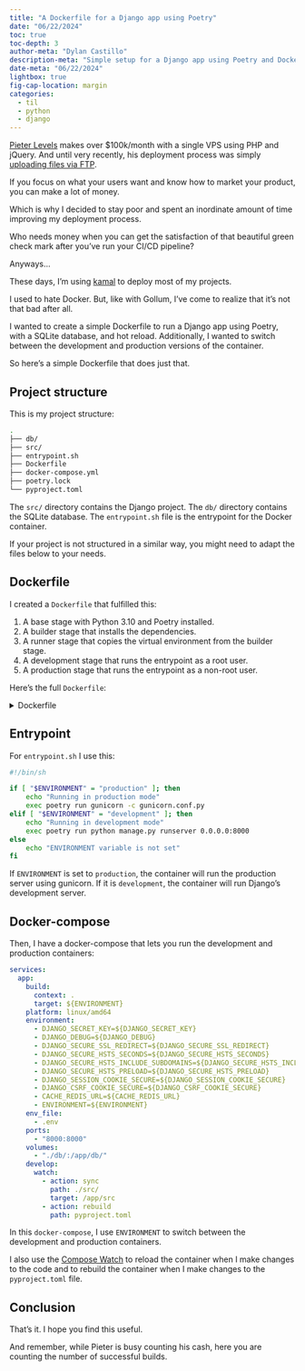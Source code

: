 ```yaml
---
title: "A Dockerfile for a Django app using Poetry"
date: "06/22/2024"
toc: true
toc-depth: 3
author-meta: "Dylan Castillo"
description-meta: "Simple setup for a Django app using Poetry and Docker."
date-meta: "06/22/2024"
lightbox: true
fig-cap-location: margin
categories:
  - til
  - python
  - django
---
```


[Pieter Levels](https://levels.io/) makes over $100k/month with a single VPS using PHP and jQuery. And until very recently, his deployment process was simply [uploading files via FTP](https://news.ycombinator.com/item?id=28838537).

If you focus on what your users want and know how to market your product, you can make a lot of money.

Which is why I decided to stay poor and spent an inordinate amount of time improving my deployment process.

Who needs money when you can get the satisfaction of that beautiful green check mark after you've run your CI/CD pipeline?

Anyways...

These days, I'm using [kamal](https://kamal-deploy.org/) to deploy most of my projects.

I used to hate Docker. But, like with Gollum, I've come to realize that it's not that bad after all.

I wanted to create a simple Dockerfile to run a Django app using Poetry, with a SQLite database, and hot reload. Additionally, I wanted to switch between the development and production versions of the container.

So here's a simple Dockerfile that does just that.

## Project structure

This is my project structure:

```bash
.
├── db/
├── src/
├── entrypoint.sh
├── Dockerfile
├── docker-compose.yml
├── poetry.lock
└── pyproject.toml
```

The `src/` directory contains the Django project. The `db/` directory contains the SQLite database. The `entrypoint.sh` file is the entrypoint for the Docker container.

If your project is not structured in a similar way, you might need to adapt the files below to your needs.

## Dockerfile

I created a `Dockerfile` that fulfilled this:

1. A base stage with Python 3.10 and Poetry installed.
2. A builder stage that installs the dependencies.
3. A runner stage that copies the virtual environment from the builder stage.
4. A development stage that runs the entrypoint as a root user.
5. A production stage that runs the entrypoint as a non-root user.

Here's the full `Dockerfile`:

<details>
<summary>Dockerfile</summary>

```dockerfile
FROM python:3.10-slim AS base

ENV POETRY_HOME=/opt/poetry
ENV PATH=${POETRY_HOME}/bin:${PATH}

RUN apt-get update \
    && apt-get install --no-install-recommends -y \
    curl \
    && apt-get clean \
    && rm -rf /var/lib/apt/lists/*

RUN curl -sSL https://install.python-poetry.org | python3 - && poetry --version

FROM base AS builder

WORKDIR /app
COPY poetry.lock pyproject.toml ./
RUN poetry config virtualenvs.in-project true
RUN poetry install --only main --no-interaction

FROM base AS runner

WORKDIR /app
COPY --from=builder /app/.venv/ /app/.venv/

COPY . /app
RUN mkdir -p /db

EXPOSE 8000

RUN chmod +x /app/src/entrypoint.sh

FROM runner AS development

WORKDIR /app/src
ENTRYPOINT [ "/app/src/entrypoint.sh" ]

FROM runner AS production

# Set user and group
ARG user=django
ARG group=django
ARG uid=1000
ARG gid=1000
RUN groupadd -g ${gid} ${group}
RUN useradd -u ${uid} -g ${group} -s /bin/sh -m ${user}

# Switch to user
RUN chown -R ${uid}:${gid} /app
RUN chown -R ${uid}:${gid} /db

USER ${uid}:${gid}

WORKDIR /app/src
ENTRYPOINT [ "/app/src/entrypoint.sh" ]

```

</details>

## Entrypoint

For `entrypoint.sh` I use this:

```bash
#!/bin/sh

if [ "$ENVIRONMENT" = "production" ]; then
    echo "Running in production mode"
    exec poetry run gunicorn -c gunicorn.conf.py
elif [ "$ENVIRONMENT" = "development" ]; then
    echo "Running in development mode"
    exec poetry run python manage.py runserver 0.0.0.0:8000
else
    echo "ENVIRONMENT variable is not set"
fi
```

If `ENVIRONMENT` is set to `production`, the container will run the production server using gunicorn. If it is `development`, the container will run Django's development server.

## Docker-compose

Then, I have a docker-compose that lets you run the development and production containers:

```yaml
services:
  app:
    build:
      context: .
      target: ${ENVIRONMENT}
    platform: linux/amd64
    environment:
      - DJANGO_SECRET_KEY=${DJANGO_SECRET_KEY}
      - DJANGO_DEBUG=${DJANGO_DEBUG}
      - DJANGO_SECURE_SSL_REDIRECT=${DJANGO_SECURE_SSL_REDIRECT}
      - DJANGO_SECURE_HSTS_SECONDS=${DJANGO_SECURE_HSTS_SECONDS}
      - DJANGO_SECURE_HSTS_INCLUDE_SUBDOMAINS=${DJANGO_SECURE_HSTS_INCLUDE_SUBDOMAINS}
      - DJANGO_SECURE_HSTS_PRELOAD=${DJANGO_SECURE_HSTS_PRELOAD}
      - DJANGO_SESSION_COOKIE_SECURE=${DJANGO_SESSION_COOKIE_SECURE}
      - DJANGO_CSRF_COOKIE_SECURE=${DJANGO_CSRF_COOKIE_SECURE}
      - CACHE_REDIS_URL=${CACHE_REDIS_URL}
      - ENVIRONMENT=${ENVIRONMENT}
    env_file:
      - .env
    ports:
      - "8000:8000"
    volumes:
      - "./db/:/app/db/"
    develop:
      watch:
        - action: sync
          path: ./src/
          target: /app/src
        - action: rebuild
          path: pyproject.toml
```

In this `docker-compose`, I use `ENVIRONMENT` to switch between the development and production containers.

I also use the [Compose Watch](https://docs.docker.com/compose/file-watch/) to reload the container when I make changes to the code and to rebuild the container when I make changes to the `pyproject.toml` file.

## Conclusion

That's it. I hope you find this useful.

And remember, while Pieter is busy counting his cash, here you are counting the number of successful builds.

